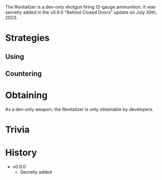 <DevWeapon />
The Revitalizer is a dev-only shotgun firing 12-gauge ammunition. It was secretly added in the v0.9.0 "Behind Closed Doors" update on July 30th, 2023.

# Strategies
## Using

## Countering

# Obtaining
As a dev-only weapon, the Revitalizer is only obtainable by developers.

# Trivia

# History
- v0.9.0
  - Secretly added
